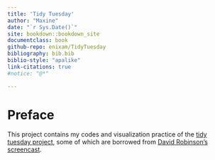 ```yaml
--- 
title: 'Tidy Tuesday'
author: "Maxine"
date: "`r Sys.Date()`"
site: bookdown::bookdown_site
documentclass: book
github-repo: enixam/TidyTuesday
bibliography: bib.bib
biblio-style: "apalike"
link-citations: true
#notice: "@*"

--- 
```



# Preface {-}  

This project contains my codes and visualization practice of the [tidy tuesday project](https://github.com/rfordatascience/tidytuesday), some of which are borrowed from [David Robinson's screencast](https://www.youtube.com/channel/UCeiiqmVK07qhY-wvg3IZiZQ).   


